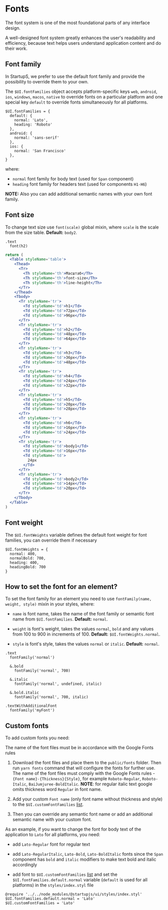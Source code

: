 
# Fonts

The font system is one of the most foundational parts of any interface design.

A well-designed font system greatly enhances the user's readability and efficiency, because text helps users understand application content and do their work.

## Font family

In StartupS, we prefer to use the default font family and provide the possibility to override them to your own.

The `$UI.fontFamilies` object accepts platform-specific keys `web`, `android`, `ios`, `windows`, `macos`, `native` to override fonts on a particular platform and one special key `default` to override fonts simultaneously for all platforms.

```styl
$UI.fontFamilies = {
  default: {
    normal: 'Lato',
    heading: 'Roboto'
  },
  android: {
    normal: 'sans-serif'
  },
  ios: {
    normal: 'San Francisco'
  },
}
```

where:

* `normal` font family for body text (used for `Span` component)
* `heading` font family for headers text (used for components `H1-H6`)

**NOTE:** Also you can add additional semantic names with your own font family.

## Font size

To change text size use `font(scale)` global mixin, where `scale` is the scale from the size table. **Default:** `body2`.

```stylus
.text
  font(h2)
```

```jsx pure-example
return (
  <Table styleName='table'>
    <Thead>
      <Tr>
        <Th styleName='th'>Масштаб</Th>
        <Th styleName='th'>font-size</Th>
        <Th styleName='th'>line-height</Th>
      </Tr>
    </Thead>
    <Tbody>
      <Tr styleName='tr'>
        <Td styleName='td'>h1</Td>
        <Td styleName='td'>72px</Td>
        <Td styleName='td'>96px</Td>
      </Tr>
      <Tr styleName='tr'>
        <Td styleName='td'>h2</Td>
        <Td styleName='td'>48px</Td>
        <Td styleName='td'>64px</Td>
      </Tr>
      <Tr styleName='tr'>
        <Td styleName='td'>h3</Td>
        <Td styleName='td'>36px</Td>
        <Td styleName='td'>48px</Td>
      </Tr>
      <Tr styleName='tr'>
        <Td styleName='td'>h4</Td>
        <Td styleName='td'>24px</Td>
        <Td styleName='td'>32px</Td>
      </Tr>
      <Tr styleName='tr'>
        <Td styleName='td'>h5</Td>
        <Td styleName='td'>20px</Td>
        <Td styleName='td'>28px</Td>
      </Tr>
      <Tr styleName='tr'>
        <Td styleName='td'>h6</Td>
        <Td styleName='td'>16px</Td>
        <Td styleName='td'>24px</Td>
      </Tr>
      <Tr styleName='tr'>
        <Td styleName='td'>body1</Td>
        <Td styleName='td'>16px</Td>
        <Td styleName='td'>
          24px
        </Td>
      </Tr>
      <Tr styleName='tr'>
        <Td styleName='td'>body2</Td>
        <Td styleName='td'>14px</Td>
        <Td styleName='td'>20px</Td>
      </Tr>
    </Tbody>
  </Table>
)
```

## Font weight

The `$UI.fontWeights` variable defines the default font weight for font families, you can override them if necessary

```stylus
$UI.fontWeights = {
  normal: 400,
  normalBold: 700,
  heading: 400,
  headingBold: 700
}
```

## How to set the font for an element?

To set the font family for an element you need to use `fontFamily(name, weight, style)` mixin in your styles, where:

* `name` is font name, takes the name of the font family or semantic font name from `$UI.fontFamilies`. **Default:**  `normal`.

* `weight` is font's weight, takes the values `normal`, `bold` and any values from 100 to 900 in increments of 100. **Default:** `$UI.fontWeights.normal`.

* `style` is font's style, takes the values `normal` or `italic`. **Default:** `normal`.


```stylus
.text
  fontFamily('normal')

  &.bold
    fontFamily('normal', 700)

  &.italic
    fontFamily('normal', undefined, italic)

  &.bold.italic
    fontFamily('normal', 700, italic)

.textWithAdditionalFont
  fontFamily('myFont')
```

## Custom fonts

To add custom fonts you need:

The name of the font files must be in accordance with the Google Fonts rules

1. Download the font files and place them to the `public/fonts` folder. Then run `yarn fonts` command that will configure the fonts for further use. The name of the font files must comply with the Google Fonts rules - `{Font name}-{Thickness}{Style}`, for example `Roboto-Regular`, `Roboto-Italic`, `BaiJumjuree-BoldItalic`. **NOTE**: for regular italic text google omits thickness word `Regular` in font name.

1. Add your custom `Font name` (only font name without thickness and style) to the `$UI.customFontFamilies` [list](https://stylus-lang.com/docs/iteration.html).

1. Then you can override any semantic font name or add an additional semantic name with your custom font.

As an example, if you want to change the font for body text of the application to `Lato` for all platforms, you need:

* add `Lato-Regular` font for regular text

* add `Lato-RegularItalic`, `Lato-Bold`, `Lato-BoldItalic` fonts since the `Span` component has `bold` and `italic` modifiers to make text bold and italic accordingly

* add font to `$UI.customFontFamilies` [list](https://stylus-lang.com/docs/iteration.html) and set the `$UI.fontFamilies.default.normal` variable (`default` is used for all platforms) in the `styles/index.styl` file

```stylus
@require '../../node_modules/@startupjs/ui/styles/index.styl'
$UI.fontFamilies.default.normal = 'Lato'
$UI.customFontFamilies = 'Lato'
```
